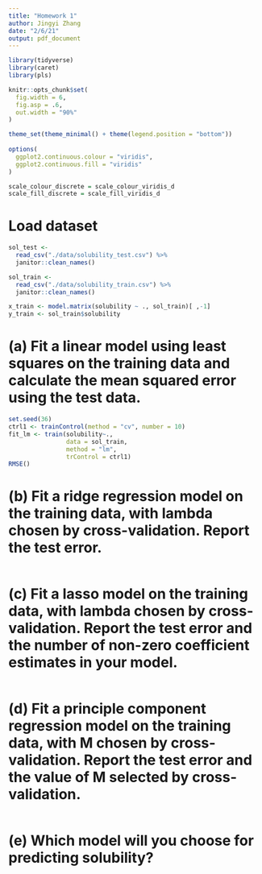 ```yaml
---
title: "Homework 1"
author: Jingyi Zhang
date: "2/6/21"
output: pdf_document
---
```


```r
library(tidyverse)
library(caret)
library(pls)

knitr::opts_chunk$set(
  fig.width = 6,
  fig.asp = .6,
  out.width = "90%"
)

theme_set(theme_minimal() + theme(legend.position = "bottom"))
          
options(
  ggplot2.continuous.colour = "viridis",
  ggplot2.continuous.fill = "viridis"
)

scale_colour_discrete = scale_colour_viridis_d
scale_fill_discrete = scale_fill_viridis_d
```

# Load dataset

```r
sol_test <-
  read_csv("./data/solubility_test.csv") %>% 
  janitor::clean_names()

sol_train <-
  read_csv("./data/solubility_train.csv") %>% 
  janitor::clean_names()

x_train <- model.matrix(solubility ~ ., sol_train)[ ,-1]
y_train <- sol_train$solubility
```

# (a) Fit a linear model using least squares on the training data and calculate the mean squared error using the test data.

```r
set.seed(36) 
ctrl1 <- trainControl(method = "cv", number = 10)
fit_lm <- train(solubility~.,
                data = sol_train,
                method = "lm",
                trControl = ctrl1)
RMSE() 
```

# (b) Fit a ridge regression model on the training data, with lambda chosen by cross-validation. Report the test error.

```r

```

# (c) Fit a lasso model on the training data, with lambda chosen by cross-validation. Report the test error and the number of non-zero coefficient estimates in your model.

```r

```

# (d) Fit a principle component regression model on the training data, with M chosen by cross-validation. Report the test error and the value of M selected by cross-validation.

```r

```

# (e) Which model will you choose for predicting solubility?








